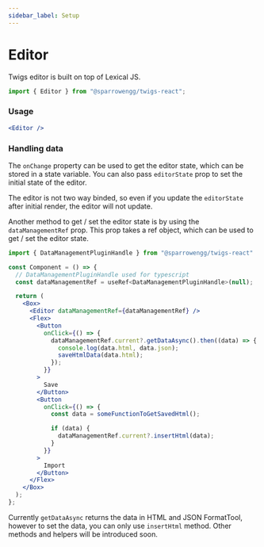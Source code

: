 ```yaml
---
sidebar_label: Setup
---
```


# Editor

Twigs editor is built on top of Lexical JS.

```jsx
import { Editor } from "@sparrowengg/twigs-react";
```

### Usage

```jsx live
<Editor />
```

### Handling data

The `onChange` property can be used to get the editor state, which can be stored in a state variable. You can also pass `editorState` prop to set the initial state of the editor.

The editor is not two way binded, so even if you update the `editorState` after initial render, the editor will not update.

Another method to get / set the editor state is by using the `dataManagementRef` prop. This prop takes a ref object, which can be used to get / set the editor state.

```jsx
import { DataManagementPluginHandle } from "@sparrowengg/twigs-react"

const Component = () => {
  // DataManagementPluginHandle used for typescript
  const dataManagementRef = useRef<DataManagementPluginHandle>(null);

  return (
    <Box>
      <Editor dataManagementRef={dataManagementRef} />
      <Flex>
        <Button
          onClick={() => {
            dataManagementRef.current?.getDataAsync().then((data) => {
              console.log(data.html, data.json);
              saveHtmlData(data.html);
            });
          }}
        >
          Save
        </Button>
        <Button
          onClick={() => {
            const data = someFunctionToGetSavedHtml();

            if (data) {
              dataManagementRef.current?.insertHtml(data);
            }
          }}
        >
          Import
        </Button>
      </Flex>
    </Box>
  );
};
```

Currently `getDataAsync` returns the data in HTML and JSON FormatTool, however to set the data, you can only use `insertHtml` method. Other methods and helpers will be introduced soon.